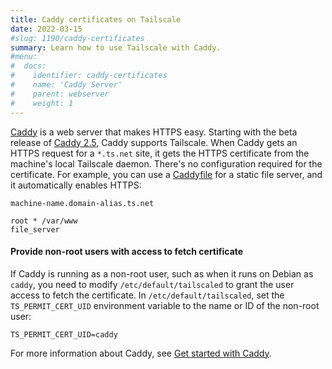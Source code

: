 ```yaml
---
title: Caddy certificates on Tailscale
date: 2022-03-15
#slug: 1190/caddy-certificates
summary: Learn how to use Tailscale with Caddy.
#menu:
#  docs:
#    identifier: caddy-certificates
#    name: 'Caddy Server'
#    parent: webserver
#    weight: 1
---
```


[Caddy][caddy] is a web server that makes HTTPS easy. Starting with the beta release of
[Caddy 2.5][release], Caddy supports Tailscale. When Caddy gets an HTTPS request for a `*.ts.net`
site, it gets the HTTPS certificate from the machine's local Tailscale daemon. There's no
configuration required for the certificate. For example, you can use a [Caddyfile][caddyfile] for a
static file server, and it automatically enables HTTPS:

```
machine-name.domain-alias.ts.net

root * /var/www
file_server
```

#### Provide non-root users with access to fetch certificate

If Caddy is running as a non-root user, such as when it runs on Debian as `caddy`, you need to
modify `/etc/default/tailscaled` to grant the user access to fetch the certificate.
In `/etc/default/tailscaled`, set the `TS_PERMIT_CERT_UID` environment variable to the name or ID
of the non-root user:

```
TS_PERMIT_CERT_UID=caddy
```

For more information about Caddy, see [Get started with Caddy][caddy-get-started].

[caddy]: https://caddyserver.com/
[caddy-get-started]: https://caddyserver.com/docs/getting-started
[caddyfile]: https://caddyserver.com/docs/caddyfile/patterns
[release]: https://github.com/caddyserver/caddy/releases/tag/v2.5.0-beta.1
